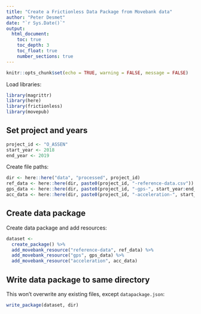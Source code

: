 ```yaml
---
title: "Create a Frictionless Data Package from Movebank data"
author: "Peter Desmet"
date: "`r Sys.Date()`"
output:
  html_document:
    toc: true
    toc_depth: 3
    toc_float: true
    number_sections: true
---
```


```r
knitr::opts_chunk$set(echo = TRUE, warning = FALSE, message = FALSE)
```

Load libraries:

```r
library(magrittr)
library(here)
library(frictionless)
library(movepub)
```

## Set project and years

```r
project_id <- "O_ASSEN"
start_year <- 2018
end_year <- 2019
```

Create file paths:

```r
dir <- here::here("data", "processed", project_id)
ref_data <- here::here(dir, paste0(project_id, "-reference-data.csv"))
gps_data <- here::here(dir, paste0(project_id, "-gps-", start_year:end_year, ".csv.gz"))
acc_data <- here::here(dir, paste0(project_id, "-acceleration-", start_year:end_year, ".csv.gz"))
```

## Create data package

Create data package and add resources:

```r
dataset <-
  create_package() %>%
  add_movebank_resource("reference-data", ref_data) %>%
  add_movebank_resource("gps", gps_data) %>%
  add_movebank_resource("acceleration", acc_data)
```

## Write data package to same directory

This won't overwrite any existing files, except `datapackage.json`:

```r
write_package(dataset, dir)
```
